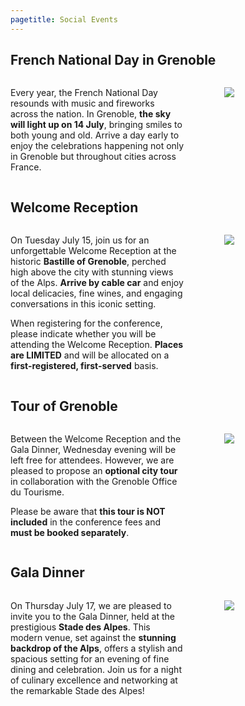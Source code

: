 ```yaml
---
pagetitle: Social Events
---
```


## French National Day in Grenoble

::: columns
::: {.column width="60%"}
Every year, the French National Day resounds with music and fireworks across the nation. In Grenoble, **the sky will light up on 14 July**, bringing smiles to both young and old. Arrive a day early to enjoy the celebrations happening not only in Grenoble but throughout cities across France.
:::
::: {.column width="5%"}
:::
::: {.column width="35%"}
![](../images/fire_works.jpg)
:::
:::

## Welcome Reception

::: columns
::: {.column width="60%"}
On Tuesday July 15, join us for an unforgettable Welcome Reception at the historic **Bastille of Grenoble**, perched high above the city with stunning views of the Alps. **Arrive by cable car** and enjoy local delicacies, fine wines, and engaging conversations in this iconic setting. 

::: {.callout-important title="Warning: Limited Number of Places Available"}
When registering for the conference, please indicate whether you will be attending the Welcome Reception. **Places are LIMITED** and will be allocated on a **first-registered, first-served** basis.
:::

:::
::: {.column width="5%"}
:::
::: {.column width="35%"}
![](https://media.grenoble-tourisme.com/photos/structure_976/18766489.jpg.1200x900_q90.jpg)
:::
:::

## Tour of Grenoble

::: columns
::: {.column width="60%"}
Between the Welcome Reception and the Gala Dinner, Wednesday evening will be left free for attendees. However, we are pleased to propose an **optional city tour** in collaboration with the Grenoble Office du Tourisme. 

::: {.callout-important title="Warning: Not Part of the Conference"}
Please be aware that **this tour is NOT included** in the conference fees and **must be booked separately**.
:::

:::
::: {.column width="5%"}
:::
::: {.column width="35%"}
![](https://media.grenoble-tourisme.com/photos/structure_4814/1697603.jpg.1200x900_q90.jpg)
:::
:::

## Gala Dinner

::: columns
::: {.column width="60%"}
On Thursday July 17, we are pleased to invite you to the Gala Dinner, held at the prestigious **Stade des Alpes**. This modern venue, set against the **stunning backdrop of the Alps**, offers a stylish and spacious setting for an evening of fine dining and celebration. Join us for a night of culinary excellence and networking at the remarkable Stade des Alpes!
:::
::: {.column width="5%"}
:::
::: {.column width="35%"}
![](https://media.grenoble-tourisme.com/photos/structure_256/473493.jpg.756x492_q90_crop_upscale.jpg.webp)
:::
:::
